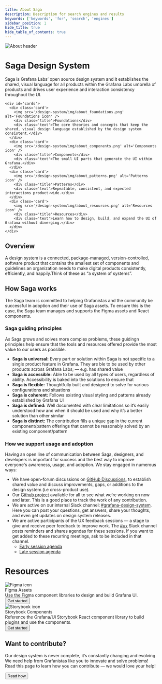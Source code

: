 ```yaml
---
title: About Saga
description: Description for search engines and results
keywords: ['keywords', 'for', 'search', 'engines']
sidebar_position: 1
hide_title: true
hide_table_of_contents: true
---
```



<div id='about'>
  <img src='/design-system/img/about_header.png' alt='About header' />
 
  <div id='content'> 
    <h1>Saga Design System</h1>
    <p>Saga is Grafana Labs’ open source design system and it establishes the shared, visual language for all products within the Grafana Labs umbrella of products and drives user experience and interaction consistency throughout the UI.</p>
  
    <div id='cards'>
      <div class='card'>
        <img src='/design-system/img/about_foundations.png' alt='Foundations icon' />
        <div class='title'>Foundations</div>
        <div class='text'>The core theories and concepts that keep the shared, visual design language established by the design system consistent.</div>
      </div>
      <div class='card'>
        <img src='/design-system/img/about_components.png' alt='Components icon' />
        <div class='title'>Components</div>
        <div class='text'>The small UI parts that generate the UI within Grafana.</div>
      </div>
      <div class='card'>
        <img src='/design-system/img/about_patterns.png' alt='Patterns icon' />
        <div class='title'>Patterns</div>
        <div class='text'>Repeatable, consistent, and expected interactions product-wide.</div>
      </div>
      <div class='card'>
        <img src='/design-system/img/about_resources.png' alt='Resources icon' />
        <div class='title'>Resources</div>
        <div class='text'>Learn how to design, build, and expand the UI of Grafana without diverging.</div>
      </div>
    </div>

  <div id='box'>
    <div class='section'>
      <h2>Overview</h2>
      <p>A design system is a connected, package-managed, version-controlled, software product that contains the smallest set of components and guidelines an organization needs to make digital products consistently, efficiently, and happily.Think of these as “a system of systems”.</p>
    </div>
    <div class='section'>
      <h2>How Saga works</h2>
      <p>The Saga team is committed to helping Grafanistas and the community be successful in adoption and their use of Saga assets. To ensure this is the case, the Saga team manages and supports the Figma assets and React components.</p>
    </div>
    <div class='section'>
      <h3>Saga guiding principles</h3>
      <p>As Saga grows and solves more complex problems, these guidingn principles help ensure that the tools and resources offered provide the most value to our users as possible.</p>
      <ul>
        <li><b>Saga is universal:</b> Every part or solution within Saga is not specific to a single product feature in Grafana. They are ble to be used by other products across Grafana Labs; — e.g. has shared value</li>
        <li><b>Saga is accessible:</b> Able to be used by all types of users, regardless of ability. Accessibility is baked into the solutions to ensure that</li>
        <li><b>Saga is flexible:</b> Thoughtfully built and designed to solve for various configurations and situations</li>
        <li><b>Saga is coherent:</b> Follows existing visual styling and patterns already established by Grafana UI</li>
        <li><b>Saga is defined:</b> Well documented with clear limitations so it’s easily understood how and when it should be used and why it’s a better solution than other similar</li>
        <li><b>Saga is distinct:</b> The contribution fills a unique gap in the current component/pattern offerings that cannot be reasonably solved by an existing component/pattern</li>
      </ul>
    </div>
    <div class='section'>
      <h3>How we support usage and adoption</h3>
      <p>Having an open line of communication between Saga, designers, and developers is important for success and the best way to improve everyone's awareness, usage, and adoption. We stay engaged in numerous ways:</p>
      <ul>
        <li>We have open-forum discussions on <a rel='noreferrer noopener' href='https://github.com/grafana/grafana/discussions/categories/grafana-labs-design-system'>GitHub Discussions</a>, to establish shared value and discuss improvements, gaps, or additions to the design system.(i.e cross-product use).</li>
        <li>Our <a rel='noreferrer noopener' href='https://github.com/orgs/grafana/projects/176/views/4'>Github project</a> available for all to see what we’re working on now and later. This is a good place to track the work of any contribution.</li>
        <li>We are active on our internal Slack channel: <a rel='noreferrer noopener' href='https://app.slack.com/client/T02S4RCS0/CT7S455SP'>#grafana-design-system</a>. Here you can post your questions, get answers, share your thoughts, and even get updates on design system releases.</li> 
        <li>
          We are active participants of the UX feedback sessions — a stage to give and receive peer feedback to improve work. The <a rel='noreferrer noopener' href='https://app.slack.com/client/T02S4RCS0/C0F5GDR4P'>#ux</a> Slack channel posts reminders and shares agendas for these sessions. If you want to get added to these recurring meetings, ask to be included in that channel.
          <ul>
            <li><a rel='noreferrer noopener' href='https://docs.google.com/document/d/1m2yciWfQa-rp-KLUrMLYOge00GAd8bLPzmDtDwDFt0o/'>Early session agenda</a></li>
            <li><a rel='noreferrer noopener' href='https://docs.google.com/document/d/1oeaCzAyy3W-TguKUTaOqT2wIiAabuAO_Gr3TMOZKxcA/'>Late session agenda</a></li>
          </ul>
        </li>
      </ul>
    </div>
  </div>

  <h1>Resources</h1>
  <div id='cards-large'>
    <div class='card'>
      <img src='/design-system/img/figma.png' alt='Figma icon' />
      <div class='content'>
        <div class='title'>Figma Assets</div>
        <div class='text'>Use the Figma component libraries to design and build Grafana UI.</div>
        <Link to={'resources'}>
          <Button size="med" variant='secondary'>
            Get started
          </Button>
        </Link>
      </div>
    </div>
    <div class='card'>
      <img src='/design-system/img/storybook.png' alt='Storybook icon' />
      <div class='content'>
        <div class='title'>Storybook Components</div>
        <div class='text'>Reference the Grafana/Ui Storybook React component library to build plugins and use the components.</div>
        <Link to={'resources'}>
          <Button size="med" variant='secondary'>
            Get started
          </Button>
        </Link>
      </div>
    </div>
  </div>

  <div id='box' class='footer'>
    <h2>Want to contribute?</h2>
    <p>Our design system is never complete, it’s constantly changing and evolving. We need help from Grafanistas like you to innovate and solve problems! Read this page to learn how you can contribute — we would love your help!</p>
    <Link to={'contribute'}>
      <Button size="med" variant='secondary'>
        Read how
      </Button>
    </Link>
  </div>
  </div>
</div>
